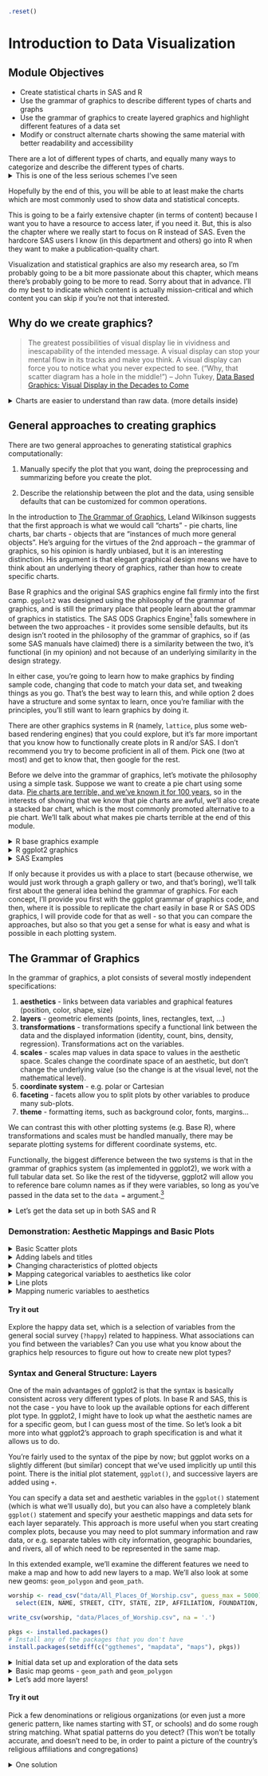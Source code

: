 ```r
.reset()
```
# Introduction to Data Visualization {#data-vis-intro}

## Module Objectives {-}

- Create statistical charts in SAS and R
- Use the grammar of graphics to describe different types of charts and graphs
- Use the grammar of graphics to create layered graphics and highlight different features of a data set
- Modify or construct alternate charts showing the same material with better readability and accessibility


There are a lot of different types of charts, and equally many ways  to categorize and describe the different types of charts. <details><summary>This is one of the less serious schemes I've seen</summary>
But, in my opinion, Randall missed the opportunity to put a pie chart as Neutral Evil. 

![](https://imgs.xkcd.com/comics/alignment_chart_alignment_chart.png)
</details>

Hopefully by the end of this, you will be able to at least make the charts which are most commonly used to show data and statistical concepts. 

This is going to be a fairly extensive chapter (in terms of content) because I want you to have a resource to access later, if you need it. But, this is also the chapter where we really start to focus on R instead of SAS. Even the hardcore SAS users I know (in this department and others) go into R when they want to make a publication-quality chart. 

Visualization and statistical graphics are also my research area, so I'm probably going to be a bit more passionate about this chapter, which means there's probably going to be more to read. Sorry about that in advance. I'll do my best to indicate which content is actually mission-critical and which content you can skip if you're not that interested.

## Why do we create graphics?

> The greatest possibilities of visual display lie in vividness and inescapability of the intended message. A visual display can stop your mental flow in its tracks and make you think. A visual display can force you to notice what you never expected to see. ("Why, that scatter diagram has a hole in the middle!") -- John Tukey, [Data Based Graphics: Visual Display in the Decades to Come](https://projecteuclid.org/euclid.ss/1177012101)

<details><summary>Charts are easier to understand than raw data. (more details inside) </summary>
When you think about it, data is a pretty artificial thing. We exist in a world of tangible objects, but data are an abstraction - even when the data record information about the tangible world, the measurements are a way of removing the physical and transforming the "real world" into a virtual thing. As an artificial entity, it can be hard to wrap our heads around what our data contain. The solution to this is to transform our data back into something that is "tangible" in some way -- if not physical and literally touch-able, at least something we can view and "wrap our heads around". 

Consider this thought experiment: You have a simple data set - 2 variables, 500 observations. You want to get a sense of how the variables relate to each other. You can do one of the following options:

1. Print out the data set
2. Create some summary statistics of each variable and perhaps the covariance between the two variables
3. Draw a scatter plot of the two variables

Which one would you rather use? Why?

Our brains are very good at processing large amounts of visual information quickly - it's important to be able to e.g. survey a field and pick out the tiger that might eat you. When we present information visually, in a format that can leverage our visual processing abilities, we offload some of the work of understanding the data to a chart that organizes it for us. You could argue that printing out the data is a visual presentation, but it requires that you read that data in as text, which we're not nearly as equipped to process quickly (and in parallel). 

In addition, I've found that it's a lot easier to talk to non-experts about complicated statistics using visualizations. Moving the discussion from abstract concepts to concrete shapes and lines keeps people who are potentially already math or stat phobic from completely panicking and tuning out.
</details>

## General approaches to creating graphics

There are two general approaches to generating statistical graphics computationally: 

1. Manually specify the plot that you want, doing the preprocessing and summarizing before you create the plot.

2. Describe the relationship between the plot and the data, using sensible defaults that can be customized for common operations.

In the introduction to [The Grammar of Graphics](https://www.springer.com/gp/book/9780387245447), Leland Wilkinson suggests that the first approach is what we would call "charts" - pie charts, line charts, bar charts - objects that are "instances of much more general objects". He's arguing for the virtues of the 2nd approach -- the grammar of graphics, so his opinion is hardly unbiased, but it is an interesting distinction. His argument is that elegant graphical design means we have to think about an underlying theory of graphics, rather than how to create specific charts.

Base R graphics and the original SAS graphics engine fall firmly into the first camp. `ggplot2` was designed using the philosophy of the grammar of graphics, and is still the primary place that people learn about the grammar of graphics in statistics. The SAS ODS Graphics Engine^[I'll fully admit my bias here - I think ODS graphics are better than the default SAS graphics, but I still prefer the syntax and logic behind ggplot2. But, if you prefer SAS Graphics, you do you. Better you than me, is all I'm saying.] falls somewhere in between the two approaches - it provides some sensible defaults, but its design isn't rooted in the philosophy of the grammar of graphics, so if (as some SAS manuals have claimed) there is a similarity between the two, it's functional (in my opinion) and not because of an underlying similarity in the design strategy.

::: note
In either case, you're going to learn how to make graphics by finding sample code, changing that code to match your data set, and tweaking things as you go. That's the best way to learn this, and while option 2 does have a structure and some syntax to learn, once you're familiar with the principles, you'll still want to learn graphics by doing it. 
:::

There are other graphics systems in R (namely, `lattice`, plus some web-based rendering engines) that you could explore, but it's far more important that you know how to functionally create plots in R and/or SAS. I don't recommend you try to become proficient in all of them. Pick one (two at most) and get to know that, then google for the rest.


Before we delve into the grammar of graphics, let's motivate the philosophy using a simple task. Suppose we want to create a pie chart using some data. [Pie charts are terrible, and we've known it for 100 years](http://www.jstor.org/stable/2276829), so in the interests of showing that we know that pie charts are awful, we'll also create a stacked bar chart, which is the most commonly promoted alternative to a pie chart. We'll talk about what makes pie charts terrible at the end of this module. 

<details><summary>R base graphics example</summary>
```r
# Setup the data
library(tidyverse)
poke <- read_csv("data/pokemon_ascii.csv", na = '.') %>%
  mutate(generation = factor(generation))
```

Let's start with what we want: for each generation, we want the total number of pokemon. 

To get a pie chart, we want that information mapped to a circle, with each generation represented by an angle whose size is proportional to the number of pokemon in that generation.

```r
# Create summary of pokemon by type
tmp <- poke %>%
  group_by(generation) %>%
  count() 

pie(tmp$n, labels = tmp$generation)

# with(., <base command>) let you use the pipe easily with a base R command
# that is otherwise not pipe friendly, e.g. 
# with(tmp, pie(n, labels = generation))
```

We could alternately make a bar chart and stack the bars on top of each other. This also shows proportion (section vs. total) but does so in a linear fashion.

```r
# Create summary of pokemon by type
tmp <- poke %>%
  group_by(generation) %>%
  count() 

# Matrix is necessary for a stacked bar chart
matrix(tmp$n, nrow = 8, ncol = 1, dimnames = list(tmp$generation)) %>%
barplot(beside = F, legend.text = T, main = "Generations of Pokemon")
```
</details>

<details><summary>R ggplot2 graphics</summary>
In ggplot2, we start by specifying which variables we want to be mapped to which features of the data. 

In a pie or stacked bar chart, we don't care about the x coordinate - the whole chart is centered at (0,0) or is contained in a single "stack". So it's easiest to specify our x variable as a constant, "". We care about the fill of the slices, though - we want each generation to have a different fill color, so we specify generation as our fill variable. 

Then, we want to summarize our data by the number of objects in each category - this is basically a stacked bar chart. Any variables specified in the plot statement are used to implicitly calculate the statistical summary we want -- that is, to count the rows (so if we had multiple x variables, the summary would be computed for both the x and fill variables). ggplot is smart enough to know that when we use `geom_bar`, we generally want the y variable to be the count, so we can get away with leaving that part out. We just have to specify that we want the bars to be stacked on top of one another (instead of next to each other, "dodge").

```r
ggplot(aes(x = "", fill = generation), data = poke) + 
  geom_bar(position = "stack") 
```

If we want a pie chart, we can get one very easily - we transform the coordinate plane from Cartesian coordinates to polar coordinates. We specify that we want angle to correspond to the "y" coordinate, and that we want to start at $\theta = 0$. 

```r
ggplot(aes(x = "", fill = generation), data = poke) + 
  geom_bar(position = "stack") + 
  coord_polar("y", start = 0)
```

Notice how the syntax and arguments to the functions didn't change much between the bar chart and the pie chart? That's because the `ggplot` package uses what's called the **grammar of graphics**, which is a way to describe plots based on the underlying mathematical relationships between data and plotted objects. In base R and SAS, different types of plots will have different syntax, arguments, etc., but in ggplot2, the arguments are consistently named, and for plots which require similar transformations and summary observations, it's very easy to switch between plot types by changing one word or adding one transformation.
</details>

<details><summary>SAS Examples</summary>
Original SAS graphics engine

Note: This code runs, but it causes every other sas chunk in this document to go haywire... so you'll have to copy the code and run it on your own to see what it looks like. 
```
libname classdat "/home/susan/Projects/Class/unl-stat850/2020-stat850/sas/";

/* This step creates a constant variable in the data frame, 
so that all generations can be stacked in one bar */
DATA poketmp;
SET classdat.poke;
i = 1;
RUN;

PROC GCHART data=poketmp;
pie generation / other = 0;
RUN;
QUIT; 
  
PROC GCHART data=poketmp;
VBAR i / SUBGROUP = generation;
RUN;
QUIT; 
/* Note that if you forget the quit statement using SASMarkdown, things dont work well */
```

ODS Graphics    
Note: This is a terrible example in SAS because there isn't an easy way to create a pie chart^[It's not often you'll find me approving of SAS graphics, but making it hard to make pie charts is definitely a point in SAS's favor]. We have to resort to using SAS Graph Template Language. 

```sashtml
libname classdat "/home/susan/Projects/Class/unl-stat850/2020-stat850/sas/";

DATA poketmp;
SET classdat.poke;
i = 1;
RUN;

/* Define a pie chart template */
PROC TEMPLATE;
DEFINE STATGRAPH WORK.simplepie;
  BEGINGRAPH;
    LAYOUT REGION;
      PIECHART category=generation;
    ENDLAYOUT;
  ENDGRAPH;
END;
RUN;

/* Make the pie chart */ 
PROC SGRENDER data=classdat.poke template=WORK.simplepie;
RUN;
QUIT; 

/* Use SGPLOT to make a stacked bar chart */
PROC SGPLOT data=poketmp;
VBAR i / GROUP = generation;
RUN;
QUIT; 
```
As in base R, the syntax between the two types of charts is different, even though the underlying operations required to make the plots are very similar.  This is one example of why I don't agree with the assertion that ODS graphics is like ggplot2 syntax - the functionality may be similar, but the structure is not. 
</details>

If only because it provides us with a place to start (because otherwise, we would just work through a graph gallery or two, and that's boring), we'll talk first about the general idea behind the grammar of graphics. For each concept, I'll provide you first with the ggplot grammar of graphics code, and then, where it is possible to replicate the chart easily in base R or SAS ODS graphics, I will provide code for that as well - so that you can compare the approaches, but also so that you get a sense for what is easy and what is possible in each plotting system. 


## The Grammar of Graphics

<!-- A basic sentence has a subject and a predicate (usually, this contains a verb), but of course, there are infinintely many ways to combine and expand on a single sentence. The structure of the sentence describes how the subject relates to the predicate, with clauses and so on that modify the original meaning.  -->

<!-- The grammar of graphics is designed as an object-oriented graphics system. That is, the idea is that there are certain objects that communicate with each other. Each object does a few things well, and the intelligence is in the system, not in the objects themselves. This design principle means that objects can be repurposed for many things (because each object is relatively simple and modular).  -->

In the grammar of graphics, a plot consists of several mostly independent specifications:

1. **aesthetics** - links between data variables and graphical features (position, color, shape, size)
2. **layers** - geometric elements (points, lines, rectangles, text, ...) 
3. **transformations** - transformations specify a functional link between the data and the displayed information (identity, count, bins, density, regression). Transformations act on the variables. 
4. **scales** - scales map values in data space to values in the aesthetic space. Scales change the coordinate space of an aesthetic, but don't change the underlying value (so the change is at the visual level, not the mathematical level). 
5. **coordinate system** - e.g. polar or Cartesian
6. **faceting** - facets allow you to split plots by other variables to produce many sub-plots.
7. **theme** - formatting items, such as background color, fonts, margins...

We can contrast this with other plotting systems (e.g. Base R), where transformations and scales must be handled manually, there may be separate plotting systems for different coordinate systems, etc. 

Functionally, the biggest difference between the two systems is that in the grammar of graphics system (as implemented in ggplot2), we work with a full tabular data set. So like the rest of the tidyverse, ggplot2 will allow you to reference bare column names as if they were variables, so long as you've passed in the data set to the `data =` argument.^[This can sometimes be a pain, though, depending on the set up, because you may end up with labels that are repeated many, many times. As with any system, you just have to make sure you're formatting your data consistent with the underlying philosophy.] 

<details><summary>Let's get the data set up in both SAS and R</summary>
```r
if (!"classdata" %in% installed.packages()) devtools::install_github("heike/classdata") 
# A package of data sets which are useful for class demonstrations
library(classdata)
data(happy) # you'll use this for try it out sections
data(fbi)

library(tidyverse)

fbiwide <- fbi %>%
  select(-Violent.crime) %>%
  pivot_wider(names_from = Type, values_from = Count) %>%
  # Rename variables
  rename(Murder = Murder.and.nonnegligent.Manslaughter, 
         Assault = Aggravated.assault, 
         Larceny = Larceny.theft, 
         Auto.theft = Motor.vehicle.theft) %>%
  mutate(Rape = as.numeric(Rape))

# Write a csv out to a file to read into sas
if(!file.exists("data/happy.csv")) write_csv(happy, "data/happy.csv", na = ".")
if(!file.exists("data/fbi.csv")) write_csv(fbi, "data/fbi.csv", na = ".")
if(!file.exists("data/fbiwide.csv")) write_csv(fbiwide, "data/fbiwide.csv", na = ".")
```

```sas
libname classdat "/home/susan/Projects/Class/unl-stat850/2020-stat850/sas/";

PROC IMPORT datafile = "data/happy.csv" out=classdat.happy
    DBMS = CSV 
    REPLACE; 
    GETNAMES = YES;
    GUESSINGROWS = 5000;
RUN;

PROC IMPORT datafile = "data/fbi.csv" out=classdat.fbi
    DBMS = CSV 
    REPLACE; 
    GETNAMES = YES;
    GUESSINGROWS = 5000;
RUN;

PROC IMPORT datafile = "data/fbiwide.csv" out=classdat.fbiwide
    DBMS = CSV 
    REPLACE; 
    GETNAMES = YES;
    GUESSINGROWS = 2000;
RUN;
```
</details>


### Demonstration: Aesthetic Mappings and Basic Plots

<details><summary>Basic Scatter plots</summary>
A basic scatter plot is a combination of an aesthetic mapping for x and y (position), combined with the specification that the geometric object to be displayed is a point. Without any of the components (x, y, geom_point) you don't have a scatter plot. 
```r
ggplot(fbiwide, aes(x = Burglary, y = Murder)) + geom_point()
```

<details><summary>Base R</summary>
```r
plot(x = Burglary, y = Murder, data = fbiwide) # this doesn't work

plot(x = fbiwide$Burglary, y = fbiwide$Murder) # you can use numeric vector arguments


# another option is to use formula notation, that is, y ~ x. 
# If you use formula notation, you can pass in a data frame using the 
# data argument and R will interpret things correctly
plot(Murder ~ Assault, data = fbiwide) 
```
</details>

<details><summary>SAS ODS Graphics</summary>
The workhorse of the ODS graphics engine is SGPLOT. 
```sashtml
libname classdat "/home/susan/Projects/Class/unl-stat850/2020-stat850/sas/";

PROC SGPLOT data=classdat.fbiwide;
SCATTER x = Burglary y = Murder;
RUN;
QUIT; 
```
</details>
</details>
<details><summary>Adding labels and titles</summary>
We can add a title to the plot
```r
ggplot(fbiwide, aes(x = Murder, y = Assault)) + geom_point() + 
  ggtitle("Murders and Assaults")
```
You can also add labels using `xlab()` and `ylab()`. We'll talk more about how to make fine-grained modifications of axis scales later, but the shorthand commands for changing the title and labels are convenient.

<details><summary>Base R</summary>
```r
plot(Murder ~ Assault, data = fbiwide) 
title("Murders and Assaults")
```
</details>
<details><summary>SAS ODS Graphics</summary>
```sashtml
libname classdat "/home/susan/Projects/Class/unl-stat850/2020-stat850/sas/";

PROC SGPLOT data=classdat.fbiwide;
TITLE "Murders and Assaults";
SCATTER x = Assault y = Murder;
RUN;
QUIT; 
```
</details>
</details>

<details><summary>Changing characteristics of plotted objects</summary>
We can also modify the appearance of the plotted objects
```r
ggplot(fbiwide, aes(x = Population, y = Assault)) +
  geom_point(color = "blue", alpha = .5)
```
Alpha blending, or transparency, allows us to see the structure in over-plotted (crowded) charts. Here, I've specified that the points should have 50% opacity.

Another point to note: inside the `aes()` function, variables are mapped to geometric object characteristics, but outside, those same parameters can be mapped to **constant values**. If something is inside aes(), it should be a variable. 

<details><summary>Base R</summary>
Base R doesn't support alpha blending by default, so we have to load the `scales` package in order to get that functionality.
```r
library(scales)
# Using constant alpha:
plot(Assault ~ Population, 
     col = alpha("blue", .5),
     pch = 16,
     data = fbiwide) 
```
</details>
<details><summary>SAS ODS Graphics</summary>
```sashtml
libname classdat "/home/susan/Projects/Class/unl-stat850/2020-stat850/sas/";

PROC SGPLOT data=classdat.fbiwide;
SCATTER x = Population y = Assault /
  markerattrs=(size=8pt symbol=circlefilled color="blue") 
  transparency=0.5;
RUN;
QUIT; 
```
</details>
</details>

<details><summary>Mapping categorical variables to aesthetics like color</summary>
If we want to get fancy, we can map other **variables** to aesthetics like color, size, etc. We could explore the relationship between Population and Assault, but we'd expect that over time, observations from each state would be closely related. We could explore that by coloring each point by state (note, this doesn't allow us to really see which states belong to which points so much as it visually associates connected points.)

```r
ggplot(fbiwide, aes(x = Population, y = Assault, color = Abb)) + geom_point()
```

<details><summary>Base R variable mapping</summary>
In base R, you can also create scatter plots that have different plot aesthetics, but we have to get a bit more hands-on than we did with ggplot2.
```r
# This doesn't work because the values in Abb aren't actually colors
# and plot() doesn't handle the mapping between color and abbreviation for us
plot(Assault ~ Population, col = Abb, data = fbiwide) 
```

We have to specify the values of color manually for each point that we want to plot - essentially, where ggplot2 handled the scale for us, now we have to manually specify it ourselves. We could specify a legend, but in this particular case it's unlikely to be that useful to us because the colors aren't allowing us to identify the lines, they're just differentiating the lines from other lines.

```r
# We need a vector of colors equal to the number of abbreviations we have
state_colors <- rainbow(length(unique(fbiwide$Abb)))

# then we have to figure out which color goes with which abbreviation
fbiwide$Abb_factor <- factor(fbiwide$Abb)
fbiwide$state_color <- state_colors[fbiwide$Abb_factor]

plot(Assault ~ Population, col = state_color, data = fbiwide)
```
You can use `?points` to get information on all of the graphical parameters for points.
</details>
<details><summary>SAS ODS Graphics variable mapping</summary>
```sashtml
libname classdat "/home/susan/Projects/Class/unl-stat850/2020-stat850/sas/";

PROC SGPLOT data=classdat.fbiwide;
SCATTER x = Population y = Assault /
  markerattrs=(size=8pt symbol=circlefilled) 
  group = Abb; /* maps to point color by default */
RUN;
QUIT; 
  
PROC SGPLOT data=classdat.fbiwide NOAUTOLEGEND; /* dont generate a legend */
SCATTER x = Population y = Assault /
  markercharattrs=(size=8) 
  markerchar = Abb /* specify marker character variable */
    group = Abb
  ; 
RUN;
QUIT; 
```
</details>
</details>

<details><summary>Line plots</summary>
A better way to graphically examine this hypothesis (the patterns in the data are clusters of each state's points) might be to change the geometric object - we could use lines instead of points to show this data. In that case, we'd want to show separate lines (groups) for each state.

```r
ggplot(fbiwide, aes(x = Population, y = Assault, group = Abb)) + geom_line()
```

Or, we could be lazy and leave color specified; which will have the same effect. Color and most other aesthetics implicitly group the data.

```r
ggplot(fbiwide, aes(x = Population, y = Assault, color = Abb)) + geom_line()
```

One of the best parts of ggplot is that you can get away with only changing one or two things and end up with a totally different plot. 


<details><summary>Base R line plots</summary>

If we want to make a line plot, we can do it one of two ways: we can use a for loop to plot each state's line separately, subsetting the data each time, or, we can transform the data to wide format and plot that using the `matplot` function

```r
# For loop method
plot(Assault ~ Population, pch = NA, data = fbiwide) # generate a blank plot
for (i in unique(fbiwide$Abb)) {
  subdata <- filter(fbiwide, Abb == i)
  lines(Assault ~ Population, data = subdata) # add the line to the plot
}
```

```r
# ggplot2 code
# ggplot(fbiwide, aes(x = Population, y = Assault, group = Abb)) + geom_line()

# matplot method
subdata <- fbiwide %>% 
  select(Assault, Population, Year, Abb) # get cols we need

# Matrix of x values - Population
popdat <- pivot_wider(subdata, id_cols = Year, names_from = Abb, values_from = Population) %>%
  arrange(Year) %>%
  select(-Year)
# Matrix of y values - Assaults
assaultdat <- pivot_wider(subdata, id_cols = Year, names_from = Abb, values_from = Assault) %>%
  arrange(Year) %>%
  select(-Year)

matplot(popdat, assaultdat, type = "l") 
# by default, matplot uses 5 different colors and linetypes
# so that you can differentiate the lines in different columns
```

If we want to add color in and have it mean something specific, it's relatively straightforward because we already defined a new column in fbiwide that has state colors.

```r
plot(Assault ~ Population, pch = NA, data = fbiwide) # generate a blank plot
for (i in unique(fbiwide$Abb)) {
  subdata <- filter(fbiwide, Abb == i)
  lines(Assault ~ Population, col = state_color, data = subdata) # add the line to the plot
}
```
</details>
<details><summary>SAS ODS line plots</summary>
```sashtml

libname classdat "/home/susan/Projects/Class/unl-stat850/2020-stat850/sas/";
PROC SGPLOT data=classdat.fbiwide NOAUTOLEGEND;
SERIES x = Population y = Assault /
  lineattrs=(pattern=solid)
  group = Abb; /* maps to color by default */
RUN;
QUIT; 

```
[SAS Line attributes and patterns options](https://documentation.sas.com/?docsetId=grstatproc&docsetTarget=p0er4dg9tojp05n1sf7maeqdz1d8.htm&docsetVersion=9.4&locale=en)
</details>
</details>

<details><summary>Mapping numeric variables to aesthetics</summary>
So we can color our points (or lines) by a categorical variable, but that's not all! We can also map numeric variables to aesthetics!

There are perhaps too many data points in the FBI data to effectively show size variation, so let's temporarily switch to pokemon and examine the relationship between attack and special attack points. Let's also map alpha to weight, so that lighter points correspond to lighter pokemon.

```r
poke %>% 
  ggplot(aes(x = attack, y = sp_attack, alpha = weight_kg)) + 
  geom_point()
```

<details><summary>See more numeric scales</summary>
We could get fancier still and map the Pokemon's height to size. 

```r
poke %>% 
  ggplot(aes(x = attack, y = sp_attack, size = height_m, alpha = weight_kg)) + 
  geom_point()
```
Note that ggplot2 will create separate legends for size and height by default. If we map size and alpha to the same variable, however, it will automatically combine the legends. 

```r
poke %>% 
  ggplot(aes(x = attack, y = sp_attack, size = weight_kg, alpha = weight_kg)) + 
  geom_point()
```
</details>

<details><summary>Base R legends, numeric variables, and aesthetics</summary>
If we use `?points` and find out that the size parameter is `cex` in base R, we might think something like this would work:
```r
plot(sp_attack ~ attack, cex = weight_kg, data = poke) 
# cex controls the point size argument
# note the lack of a legend
# Also, we have points that are *way* too big.
```

But, remember, in base graphics, we have to do the transformations ourselves. After some tinkering, I came up with this.
```r
plot(sp_attack ~ attack, cex = 0.5 + weight_kg/1000*3, data = poke) 
# we have to do the scale transformation ourselves
# but there's no legend...
```

We also have to make the legend ourselves. Sigh.

```r
plot(sp_attack ~ attack, cex = 0.5 + weight_kg/1000*3, data = poke) 
legend("topleft", 
       legend = c(250, 500, 750, 1000), # labels
       pch = 1, # must specify point shape (pch = point character)
       pt.cex = 0.5 + c(250, 500, 750, 1000)/1000 * 3) # must specify cex value 
                                                       # for points specifically
```


If we want to map a value to alpha, we have to make our own scale again... but it may be easier to just make a transformation function that we can pass stuff into. That way we can create the legend and the data transformation using the same function (and if we want to change the transformation, it will be much easier to do so if we only have to change things in one place). 
```r
library(scales)

# Define the transformation
wt_trans_alpha <- function(x) {
  # rescale function is from the scales package
  trans_x <- rescale(
    x = x, 
    to = c(.2, 1), # don't go to 0 because then we can't see the points
    from = range(poke$weight_kg, na.rm = T) # input domain
  ) 
  
  # alpha values have to be between 0 and 1, so we need to make sure to 
  # truncate the scale
  trans_x %>%
    pmin(., 1) %>% # don't go any higher than 1
    pmax(., 0)     # don't go any lower than 0
}
  
range(poke$weight_kg, na.rm = T) # get the range

# Make the legend variables
leg_label <- seq(0, 1000, length.out = 5) # cut weight range into 5 
leg_value <- alpha("black", alpha = wt_trans_alpha(leg_label))

select(poke, attack, sp_attack, weight_kg) %>% 
  mutate(alpha = wt_trans_alpha(weight_kg),
         color = alpha("black", alpha = alpha)) %>%
  plot(sp_attack ~ attack, col = color, pch = 16, data = .)

legend("topleft", 
       title = "Weight (kg)", 
       legend = leg_label, # labels
       pch = 16, # must specify point shape (pch = point character)
       col = leg_value) # must specify point color using alpha() function
```

If we want to do color and size simultaneously, we have to define another transformation, but we can re-use the same legend.

```r
wt_trans_size <- function(x) {
  trans_x <- rescale(
    x = x, 
    to = c(0.5, 3), 
    from = range(poke$weight_kg, na.rm = T) # input domain
  ) 
  
  # cex values have to be >0, so we need to make sure to truncate the scale
  trans_x %>%
    pmax(., 0)     # don't go any lower than 0
}
  
range(poke$weight_kg, na.rm = T) # get the range

# Make the legend variables
leg_label <- seq(0, 1000, length.out = 5) # cut weight range into 5 
leg_color <- alpha("black", alpha = wt_trans_alpha(leg_label))
leg_size <- wt_trans_size(leg_label)

select(poke, attack, sp_attack, weight_kg) %>% 
  mutate(alpha = wt_trans_alpha(weight_kg),
         color = alpha("black", alpha = alpha),
         size = wt_trans_size(weight_kg)) %>%
  plot(sp_attack ~ attack, col = color, cex = size, pch = 16, data = .)

legend("topleft", 
       title = "Weight (kg)", 
       legend = leg_label, # labels
       pch = 16, # must specify point shape (pch = point character)
       col = leg_color,
       pt.cex = leg_size)
```
</details>

<details><summary>SAS ODS graphics and numeric variable transformations</summary>
In order to change point size to show a different variable value, we have to use BUBBLE instead of SCATTER.

```sashtml

libname classdat "/home/susan/Projects/Class/unl-stat850/2020-stat850/sas/";
PROC SGPLOT data=classdat.poke;
BUBBLE x = attack y = sp_attack size = weight_kg /
  BRADIUSMAX=10 BRADIUSMIN =2
  transparency=0.5;
RUN;

QUIT; 
```

As best as I can tell, there's no similar plot option that would let us map a variable to transparency. There are attribute maps, but the options are discrete (which weight is not) or range (which would let us define ranges to map to a single value), and they don't appear to support transparency. In theory, I think we could go to SAS Template graph language, but ... ugh. To be honest, at this point, I'd move the data into R and graph things there.
</details>
</details>

#### Try it out {.tryitout}

Explore the happy data set, which is a selection of variables from the general social survey (`?happy`) related to happiness. What associations can you find between the variables? Can you use what you know about the graphics help resources to figure out how to create new plot types?

### Syntax and General Structure: Layers

One of the main advantages of ggplot2 is that the syntax is basically consistent across very different types of plots. In base R and SAS, this is not the case - you have to look up the available options for each different plot type. In ggplot2, I might have to look up what the aesthetic names are for a specific geom, but I can guess most of the time. So let's look a bit more into what ggplot2's approach to graph specification is and what it allows us to do.

You're fairly used to the syntax of the pipe by now; but ggplot works on a slightly different (but similar) concept that we've used implicitly up until this point. There is the initial plot statement, `ggplot()`, and successive layers are added using `+`. 

You can specify a data set and aesthetic variables in the `ggplot()` statement (which is what we'll usually do), but you can also have a completely blank `ggplot()` statement and specify your aesthetic mappings and data sets for each layer separately. This approach is more useful when you start creating complex plots, because you may need to plot summary information and raw data, or e.g. separate tables with city information, geographic boundaries, and rivers, all of which need to be represented in the same map.

In this extended example, we'll examine the different features we need to make a map and how to add new layers to a map. We'll also look at some new geoms: `geom_polygon` and `geom_path`.

```r
worship <- read_csv("data/All_Places_Of_Worship.csv", guess_max = 5000) %>%
  select(EIN, NAME, STREET, CITY, STATE, ZIP, AFFILIATION, FOUNDATION, long = X, lat = Y)

write_csv(worship, "data/Places_of_Worship.csv", na = '.')
```
```r
pkgs <- installed.packages()
# Install any of the packages that you don't have
install.packages(setdiff(c("ggthemes", "mapdata", "maps"), pkgs))
```
<details><summary>Initial data set up and exploration of the data sets</summary>
```r
library(ggplot2)
library(maps)
library(mapdata)
library(ggthemes) # theme_map

# Create a data frame of the outline of the US
us_map <- map_data("usa")
states <- map_data("state")

# Read in some data about places of worship in the US (compiled from IRS filings)
worship <- read_csv("data/Places_of_Worship.csv", guess_max = 5000)
```

Let's look at the map data first:
```r
head(us_map)
```
It looks like we have longitude and latitude, group, and point order. What does group mean? 
```r
select(us_map, group, region) %>% unique()
```
The regions are all islands, and group is a number that corresponds to each region. This is important because if we plot polygons, we have to worry about what to do when we jump from one "island" to another (sometimes, regions might be contiguous areas, such as states or zip codes). As long as we pass in a group argument (so `group = group`) we should avoid most of the complications of plotting spatial data. 

The state data is similarly structured:
```r
head(states)
```

Now, let's look at our worship place data. The full data set was more extensive (and much larger), so I've reduced the number of columns so that I'm able to put it on GitHub. 
```r
head(worship)
```

We have tax numbers, entity names, mailing address, affiliation, foundation, and latitude/longitude. [A codebook for the affiliation and foundation information is available from the IRS](https://www.irs.gov/pub/irs-soi/eo_info.pdf). 

While I'm tempted to play around with the names of the organizations a bit (for instance, how many different "First XXX Church" exist in the country?) it's probably for the best that we keep moving.
</details>

<details><summary>Basic map geoms - `geom_path` and `geom_polygon`</summary>
Let's try plotting this out. Maybe we can start with just plotting the outline using `geom_line`?
```r
ggplot() + 
  geom_line(aes(x = long, y = lat, group = group), data = us_map)
```

A line geom is plotted sequentially with respect to the magnitude of x. That doesn't really work for us - we want x and y to be plotted in order of the observations. To do that, we need `geom_path`. 
```r
ggplot() + 
  geom_path(aes(x = long, y = lat, group = group), data = us_map)
```
Not too bad. What if we want to fill in the country, so that it looks different from the background? To do that, we'll need `geom_polygon`

```r
ggplot() + geom_polygon(aes(x = long, y = lat, group = group), data = us_map)

# Let's make the fill white.
ggplot() + geom_polygon(aes(x = long, y = lat, group = group), data = us_map,
                        fill = "white", color = "black")

# What happens if we get rid of group?
ggplot() + geom_polygon(aes(x = long, y = lat), data = us_map,
                        fill = "white", color = "black")
```

Generally, your base map layer will be plotted with `geom_polygon`, and you will use `geom_path` and `geom_polygon` to plot additional layers on top of the base map. 
</details>

<details><summary>Let's add more layers!</summary>
Let's plot points for the location of every place of worship (according to the IRS) in the US. First, we can plot the points by themselves:

```r
ggplot() + geom_point(aes(x = long, y = lat), data = worship)
```

Wow. One problem we're going to have is Alaska -- it isn't on our base map of the contiguous states. Let's go ahead and remove those points for now - we could make the map more complicated, but it won't add much to the overall value of the example. 

```r
worship_full <- worship
worship <- filter(worship, STATE != "AK")

ggplot() + geom_point(aes(x = long, y = lat), data = worship, size = .1, alpha = .1)
```

At this point it's worth remembering the [population density issue](https://xkcd.com/1138/). With that said, we have quite a lot of churches here, and while some of the darker areas are dense populations, not all of the church clusters are in areas I'd call "dense". 

Suppose we want to add our church data to our national map. We can plot our US map first, then add the points on top of it. 
```r
ggplot()  + 
  geom_polygon(aes(x = long, y = lat, group = group), data = us_map,
               fill = "white", color = "grey") + 
  geom_point(aes(x = long, y = lat), data = worship, size = .1, alpha = .1)
```
The order of the geom statements determines the plotting order. 

It might help to add some state information in too. We could plot states on top of the full US map, but (hopefully) the states tile the national map, so it's better just to plot the states. 

```r
ggplot()  + 
  geom_polygon(aes(x = long, y = lat, group = group), data = states,
               fill = "white", color = "grey") + 
  geom_point(aes(x = long, y = lat), data = worship, size = .1, alpha = .1)
```

It might be helpful to figure out where there are major cities - some of them are obvious, but I suspect there are certain areas where there are more churches per capita^[I've driven through enough small towns in the South, and I have relatives in NW Iowa. There are a LOT of churches in those places].

The `us.cities` database has all US cities over 40k people, plus state capitals of any size. Let's add major US cities as open circles (so that we don't obscure the church data too much). 

```r
large_cities <- us.cities %>%
  filter(country.etc != "AK") %>%
  filter(country.etc != "HI") %>%
  filter(pop > 100000 | capital == 2) %>%
  mutate(type = ifelse(capital == 2, "State Capital", "City"))


layer_map <- ggplot()  + 
  geom_polygon(aes(x = long, y = lat, group = group), data = states,
               fill = "white", color = "grey") + 
  geom_point(aes(x = long, y = lat), data = worship, size = .1, alpha = .1) + 
  geom_point(aes(x = long, y = lat, color = type, size = pop), data = large_cities,
             shape = 1) + 
  # put legend below the map
  theme(legend.position = "bottom")
layer_map
```

Just to examine the South in a little more depth, because there's an extremely dark area northeast of Atlanta, GA and southwest of Charlotte, NC that doesn't correspond to any major cities.
```r
layer_map + 
  # coord_fixed maintains the proper aspect ratio
  coord_fixed(xlim = c(-86.5, -78.5), ylim = c(31, 36))
```
It looks like most of the dark area I noticed corresponds to sprawling Atlanta suburbs, which may not be big enough individually to meet our criteria of 100k people or more. There are also several smaller clusters of churches along what I suspect is the interstate between Atlanta and Charlotte, corresponding to the Greenville-Spartanburg metro (the metro is over 100k people, but individual cities don't meet the threshold). 

We could add a layer corresponding to the interstates to provide more geographic context, but I think the point here is pretty clear - you can do some very cool things with maps. 

</details>

#### Try it out {- .tryitout}

Pick a few denominations or religious organizations (or even just a more generic pattern, like names starting with ST, or schools) and do some rough string matching. What spatial patterns do you detect? (This won't be totally accurate, and doesn't need to be, in order to paint a picture of the country's religious affiliations and congregations)

<details><summary>One solution</summary>
First, let's do a bit of string processing.
```r
common_words <- worship %>% 
  pull(NAME) %>%
  str_split("[- &/%]", simplify = T) %>% 
  as.character() %>%
  table() %>%
  sort(decreasing = TRUE)
common_words[1:40]
```
Let's work with the following denominations: BAPTIST, LUTHERAN, METHODIST, PRESBYTERIAN, EPISCOPAL - I've left out CHRISTIAN, ASSEMBLY (because it could be ASSEMBLY OF GOD or a more generic term for a congregation), and TEMPLE because it could refer to any number of religions - Jewish, Hindu, etc. This will give us a very rough categorization (e.g. there are Methodist Episcopal churches which will be counted as one and not the other, and UMC is a common abbreviation for United Methodist Church but won't be counted as one this way). 

```r
worship <- worship %>%
  mutate(type = str_extract(NAME, "(BAPTIST|LUTHERAN|METHODIST|PRESBYTERIAN|EPISCOPAL)"))

denom_churches = worship %>% 
  filter(!is.na(type))

ggplot()  + 
  geom_polygon(aes(x = long, y = lat, group = group), data = states,
               fill = "white", color = "grey") + 
  geom_point(aes(x = long, y = lat, color = type), 
             data = denom_churches, size = .1, alpha = .1) + 
  # We want to see the legend, so we have to tell ggplot to override the aesthetics
  guides(color = guide_legend(override.aes = list(size = 2, alpha = 1))) + 
  theme(legend.position = "bottom") + 
  theme_map()
```

We could also look for other keywords: 
```r
bahai <- worship %>% filter(str_detect(NAME, "BAHAI"))

ggplot()  + 
  geom_polygon(aes(x = long, y = lat, group = group), data = states,
               fill = "white", color = "grey") + 
  geom_point(aes(x = long, y = lat), 
             data = bahai, alpha = .1) + 
  theme_map() + 
  ggtitle("Baha'i Organizations")
```

```r
zen <- worship %>% filter(str_detect(NAME, "ZEN"))

ggplot()  + 
  geom_polygon(aes(x = long, y = lat, group = group), data = states,
               fill = "white", color = "grey") + 
  geom_point(aes(x = long, y = lat), 
             data = zen, alpha = .1) + 
  theme_map() + 
  ggtitle("Zen Organizations")
```


```r
friends <- worship %>% filter(str_detect(NAME, "(MEETING OF FRIENDS)|(FRIENDS MEETING)"))

ggplot()  + 
  geom_polygon(aes(x = long, y = lat, group = group), data = states,
               fill = "white", color = "grey") + 
  geom_point(aes(x = long, y = lat), 
             data = friends, alpha = .1) + 
  theme_map() + 
  ggtitle("Quaker Religious Organizations")
```

```r
umc <- worship %>% filter(str_detect(NAME, "( UMC )|(UNITED METHODIST)|(WESLEY FOUNDATION)"))

ggplot()  + 
  geom_polygon(aes(x = long, y = lat, group = group), data = states,
               fill = "white", color = "grey") + 
  geom_point(aes(x = long, y = lat), 
             data = umc, alpha = .1) + 
  theme_map() + 
  ggtitle("United Methodist Organizations")
```

<details>


```r
# Clean up a bit
objs <- ls()
rm_objs <- setdiff(objs, c("fbi", "fbiwide", "happy", "poke", "worship_full"))
rm(list = rm_objs)
rm(list = c("objs", "rm_objs"))
```



#### Try it out -- Middle Earth edition {- .tryitout}
<details><summary>Dedicated fans have re-created middle earth in digital format using ArcGIS files. These map file formats, called shape files, can be read into R and plotted. </summary>

You may need to install a few spatial packages first ([Mac and Windows](http://www.nickeubank.com/wp-content/uploads/2015/10/RGIS1_SpatialDataTypes_part0_setup.html), [Linux](https://philmikejones.me/tutorials/2014-07-14-installing-rgdal-in-r-on-linux/)

The `sf` package in R contains a special geom, `geom_sf`, which will plot map objects with an appropriate geom, whether they are points, lines, or polygons. In complicated maps with many layers, this is a really awesome feature. 

I've provided some code to get you started, but there are many other shapefiles in the dataset. Pick some layers which you think are interesting, and plot them with appropriate geoms to make a map of Middle Earth. 

Unfortunately, in this map there is not an underlying polygon (the coastline is a series of shorter segments). To resolve this, I have provided a theme statement that will have a white background, so that you can add useful layers without the grey grid background. 
```r
library(ggplot2)
library(ggthemes)
library(tidyverse)
library(sf)

if (!file.exists("data/MiddleEarthMap.zip")) {
  download.file("https://github.com/jvangeld/ME-GIS/archive/master.zip", "data/MiddleEarthMap.zip", mode = "wb")
}
if (!dir.exists("data/ME-GIS-master/")) {
  unzip("data/MiddleEarthMap.zip", exdir = "data/")
}

coastline <- read_sf("data/ME-GIS-master/Coastline2.shp")
cities <- read_sf("data/ME-GIS-master/Cities.shp")
forests <- read_sf("data/ME-GIS-master/Forests.shp")
lakes <- read_sf("data/ME-GIS-master/Lakes.shp")
rivers <- read_sf("data/ME-GIS-master/Rivers.shp")
roads <- read_sf("data/ME-GIS-master/Roads.shp")

ggplot() + 
  geom_sf(data = coastline) + 
  geom_sf(data = forests, color = NA, fill = "darkgreen", alpha = .2) + 
  geom_sf(data = rivers, color = "blue", alpha = .1) + 
  geom_sf(data = lakes, fill = "blue", color = NA, alpha = .2) + 
  theme_map()
```
</details>

```r
.reset()
```

```r
```

### Statistics and Different Types of Plots

At this point, we've primarily looked at charts which have two continuous variables - scatter plots, and line plots. There are a number of situations where these types of charts are inadequate. For one thing, we might want to only look at the distribution of a single variable. Or, we might want to look at how a continuous response variable changes when the level of a categorical variable changes. In this section, we'll hit the most common types of plots, but there are almost infinite variations. Sites like [the Data Viz Catalogue](https://datavizcatalogue.com/search.html) can be useful if you're trying to accomplish a specific task and want to know what type of plot to use. 

In all of the plots which we discuss in this section, there is an implicit statistical function applied to the data before plotting. So while you may specify e.g. `x = var1`,  what is plotted is `f(var1)`, where `f()` might be the mean/median/quartiles, a binned count, or a computed kernel density. 

In ggplot2, you can formally specify a statistic by using `stat_xxx` functions, but many geoms implicitly call these same functions. 

#### Box Plots {-}
<details><summary>A box plot can show some summary information about the distribution of a single continuous variable, and usually is used to show differences in the level of a response variable at different levels of a categorical variable. </summary>

Let's look at the relative frequency of different types of crimes, putting all states on an equal scale of 100k residents so that the numbers are comparable and also meaningful. 

```r
fbi %>%
  filter(Year == max(Year)) %>%
  mutate(per_100k = Count/Population*100000) %>%
  # make nicer names
  mutate(crime = str_replace_all(Type, c("Murder.*" = "Murder", 
                                         ".*[Rr]ape" = "Rape", 
                                         ".*vehicle.theft" = "Vehicle Theft",
                                         "Larceny.theft" = "Theft",
                                         ".*assault" = "Assault"))) %>%
  ggplot(aes(x = crime, y = per_100k)) + 
  geom_boxplot() + 
  ggtitle(paste("Crimes per 100k people,", max(fbi$Year)))
```

We might want to sort crimes by incidence level, because it makes the plot prettier and also gives us an ordered list of crimes in descending frequency.

```r
tmp <- fbi %>%
  filter(Year == max(Year)) %>%
  mutate(per_100k = Count/Population*100000) %>%
  # make nicer names
  mutate(crime = str_replace_all(as.character(Type), 
                                 c("Murder.*" = "Murder", 
                                   ".*[Rr]ape" = "Rape", 
                                   ".*vehicle.theft" = "GTA",
                                   "Larceny.theft" = "Theft",
                                   ".*assault" = "Assault")))
tmpsum <- tmp %>%
  group_by(crime) %>%
  summarize(ref = mean(per_100k, na.rm = T)) %>%
  ungroup() %>%
  arrange(desc(ref))

tmp <- tmp %>%
  mutate(crime = factor(crime, levels = tmpsum$crime))

tmp %>%
  ggplot(aes(x = crime, y = per_100k, color = Violent.crime)) + 
  geom_boxplot() + 
  ggtitle(paste("Crimes per 100k people,", max(fbi$Year)))
```

<details><summary>Box plots implicitly call `stat_fivenumber()`, which computes the five-number summary used to construct the box plot lines and box.</summary> 
You could, in theory, create a box plot by calling something like this (I stopped at the boxes, but you get the idea)
```r
has_groups <- ggplot2:::has_groups
tibble(x = rep(1:2, each = 50),
       y = rnorm(100)) %>%
ggplot(aes(x = x, y = y, group = x)) +
  # the box - actually make 2 half-boxes
  geom_rect(aes(xmin = x - after_stat(width)/2, xmax = x + after_stat(width)/2, 
                ymin = after_stat(lower), ymax = after_stat(middle)), 
            stat = 'fivenumber',
            fill = "white", color = "black") + 
  geom_rect(aes(xmin = x - after_stat(width)/2, xmax = x + after_stat(width)/2, 
                ymin = after_stat(middle), ymax = after_stat(upper)), 
            stat = 'fivenumber',
            fill = "white", color = "black")
  

```
</details>

<details><summary>Box plots in base R</summary>
```r
boxplot(per_100k~crime, data = tmp)
```
</details>
<details><summary>Box plots in SAS</summary>
```sashtml
libname classdat "/home/susan/Projects/Class/unl-stat850/2020-stat850/sas/";

DATA WORK.fbitmp;
SET classdat.fbi;
per_100k = Count/Population*100000;
RUN;

PROC SGPLOT data=fbitmp;
hbox per_100k / group = Type;
RUN;
QUIT; 
```
</details>

There are other variants of box plots (and similar concepts). Here is a violin plot, which attempts to show some more information about the distribution of the continuous variable (instead of hiding it all in the summary statistics). 

```r
tmp %>%
  ggplot(aes(x = crime, y = per_100k, color = Violent.crime)) + 
  geom_violin(scale = "width", # This ensures all plots have the same max width
                               # Otherwise, theft is too skinny to really see
              draw_quantiles = c(.25, .5, .75)) + 
  ggtitle(paste("Crimes per 100k people,", max(fbi$Year)))
```

</details>

#### Histograms and Density Plots {-}
<details><summary>
Box plots aren't the only way to show distributions, though. If we want to, we can show distributions using histograms or density plots. A **histogram** is created by binning the variable, then counting the number of observations that fall within each specified range.</summary>
Usually, these ranges have constant width (but not always). 
```r
poke %>%
  ggplot(aes(x = hp)) + 
  geom_histogram(color = "black", fill = "grey")

poke %>%
  ggplot(aes(x = hp)) + 
  geom_histogram(color = "black", fill = "grey", binwidth = 20)
```

You should always look at  a histogram under multiple bin widths, because that parameter can change the visual appearance of the distribution quite a bit. 

<details><summary>In a histogram, the statistic that is computed is `stat_bin` - we break the x range up into intervals and then count how many points lie in each interval. </summary>

```r
tibble(x = rnorm(100)) %>%
  ggplot(aes(x = x)) + 
  stat_bin(geom = "bar") # this is equivalent to geom_histogram
```
</details>

In base R, you can get histograms with the `hist()` function. 

<details><summary>Histograms in SAS</summary>
```sashtml
libname classdat "/home/susan/Projects/Class/unl-stat850/2020-stat850/sas/";

DATA WORK.fbitmp;
SET classdat.fbi;
per_100k = Count/Population*100000;
RUN;

PROC SGPLOT data=fbitmp(WHERE=(Type = "Robbery"));
HISTOGRAM per_100k;
RUN;
QUIT; 
```
</details>
</details>

<details><summary>
A **kernel density** is an empirical method of estimating the probability density function of a variable. In a density plot, instead of count, the y axis is labeled "density" and the continuous curve will be scaled so that the distribution integrates to 1.</summary> Density plots can be quite useful for continuous variables, but are also dependent on parameter selection - instead of a bin width, you may need to adjust a kernel width (though there are algorithms that will select this by default, so usually you only have to tweak it a bit). 

```r

poke %>%
  ggplot(aes(x = hp)) + 
  geom_density(color = "black", fill = "grey")
```

If you try to create a density plot for a variable which has only a limited number of values, you'll often get an extremely spiky distribution. If your variable is e.g. measured in imprecise intervals, even though it's continuous, you can adjust the bandwidth, but you may be better off using a histogram and choosing your bin width to be a multiple of your measurement precision. A spiky density curve can alert you to other problems in your data - for instance, the presence of a large number of 0s might tell you a mixture distribution would be a more appropriate distribution when you're modeling the data. 

```r
poke %>%
  ggplot(aes(x = catch_rate)) + 
  geom_density(color = "black", fill = "grey")
```

In base R, you can get a density plot of a single variable with `plot(density(...))`. 

<details><summary>Density plots in SAS</summary>
```sashtml
libname classdat "/home/susan/Projects/Class/unl-stat850/2020-stat850/sas/";

DATA WORK.fbitmp;
SET classdat.fbi;
per_100k = Count/Population*100000;
RUN;

PROC SGPLOT data=fbitmp(WHERE=(Type = "Robbery"));
density per_100k / type = kernel;
RUN;
QUIT; 
```
</details>
</details>

 
::: tryitout
Read the help files for `stat_density` and `stat_histogram` and attempt to create your own histogram/density combination, before looking at the solution below
:::

<details><summary>If you're careful to specify your mappings properly, you can plot a density curve on top of a histogram.</summary>
Since both geoms compute statistics, you have to read the help files to see that they actually are computing multiple statistics.

`geom_histogram` lists computed variables count, density, ncount, and ndensity. It will be easiest just to use the computed variable density, which we access by putting `y = ..density..` in the aesthetic statement for the histogram geom. This moves the histogram to the same scale as the density - both will be scaled to integrate/sum to 1. 

```r
poke %>%
  ggplot(aes(x = catch_rate)) + 
  geom_histogram(aes(y = ..density..)) + 
  geom_density(color = "black", fill = "white", alpha = .25)
```

We could similarly tell the density function we want a plot on the count scale, but this is harder to read and compare. Personally, I prefer the first version. 
```r
poke %>%
  ggplot(aes(x = catch_rate)) + 
  geom_histogram() + 
  geom_density(aes(y = ..count..), color = "black", fill = "white", alpha = .25)
```

In SAS, this is actually easier than it is in ggplot2: As long as you put the histogram first in the SGPLOT statement, you'll get the right scale. 

```sashtml
libname classdat "/home/susan/Projects/Class/unl-stat850/2020-stat850/sas/";

DATA WORK.fbitmp;
SET classdat.fbi;
per_100k = Count/Population*100000;
RUN;

PROC SGPLOT data=fbitmp(WHERE=(Type = "Robbery"));
histogram per_100k;
density per_100k / type = kernel;
RUN;
QUIT; 
```
</details>

<details><summary>Higher Dimensional "histograms" and densities</summary>
You can use density plots and histograms in two dimensions to show the bivariate relationship between two variables, but at that point we have to represent the height of the density or number of points in the bin using another aesthetic (as x and y are taken by the two variables you're computing a density for). 

One common aesthetic choice is to map density (or counts) to the fill color, leaving you to imagine a "height" associated with the color.  
```r
poke %>%
  ggplot(aes(x = height_m, y = weight_kg)) + 
  geom_bin2d(aes(fill = ..count..), bins = 18, drop = F) + 
  scale_x_log10() + 
  scale_y_log10()

poke %>%
  ggplot(aes(x = height_m, y = weight_kg)) + 
  geom_hex(aes(fill = ..count..), drop = F) + 
  scale_x_log10() + 
  scale_y_log10()

poke %>%
  ggplot(aes(x = height_m, y = weight_kg)) + 
  geom_density2d_filled() + 
  scale_x_log10() + 
  scale_y_log10()
```

Alternately, it may be preferable to plot only the contour outlines.
```r
poke %>%
  ggplot(aes(x = height_m, y = weight_kg)) + 
  geom_density2d(bins = 15) + 
  scale_x_log10() + 
  scale_y_log10()
```

I found a blog post describing how to compute two-dimensional bins and make a [heatmap bin plot in SAS.](https://blogs.sas.com/content/iml/2014/08/27/counts-in-2d-bins.html)


Of course, joint distributions can also be shown using a scatterplot. Another useful geom when examining distributions is `geom_rug`, which shows univariate distributions in the margins of the plot.
</details>

#### Bar Charts {-}
<details><summary>
A bar chart is a plot with a categorical variable on one axis and a summary statistic on the other (usually, this is a count).</summary> Note that a bar chart is NOT the same as a histogram (a histogram looks very similar, but has a binned numeric variable on one axis and counts on the other). Geometrically, bar charts are rectangles; typically each rectangle will have equal width and variable height.

```r
ggplot(poke, aes(x = generation)) + geom_bar()
```

As with other types of charts, we can add more information by adding aesthetic mappings:
```r
poke %>%
  mutate(status = factor(
    status, 
    levels = c("Normal", "Mythical", 
               "Sub Legendary", "Legendary") %>%
      rev() # ggplot orders things backwards of how you'd want them 
  )) %>%
ggplot(aes(x = generation, fill = status)) + 
  geom_bar() + 
  # The default colors are awful for colorblind people (like me), so lets fix it
  scale_fill_brewer(palette = "Paired")
```

We can get different visual information from the same data, if we switch which variable is on the axis and which is the fill variable.

```r
poke %>%
  mutate(status = factor(
    status, 
    levels = c("Normal", "Mythical", 
               "Sub Legendary", "Legendary") %>%
      rev() # ggplot orders things backwards of how you'd want them 
  )) %>%
ggplot(aes(x = status, fill = generation)) + 
  geom_bar(position = "dodge")
```

We can also get useful information by changing the statistic: what if we use the proportion of responses in each category instead of the raw count? To do this, as far as I know, we have to do at least a little bit of pre-processing, because we need a nested order of grouping factors, and ggplot doesn't do that very well. 

```r
poke %>%
  mutate(status = factor(
    status, 
    levels = c("Normal", "Mythical", 
               "Sub Legendary", "Legendary") %>%
      rev() # ggplot orders things backwards of how you'd want them 
  )) %>%
  group_by(status, generation) %>%
  count() %>%
  group_by(status) %>%
  mutate(prop = n/sum(n)) %>%
  ungroup() %>%
ggplot(aes(x = status, fill = generation, weight = prop)) + 
  geom_bar() +
  # The default colors are awful for colorblind people (like me), so lets fix it
  scale_fill_brewer(palette = "Paired")

poke %>%
  mutate(status = factor(
    status, 
    levels = c("Normal", "Mythical", 
               "Sub Legendary", "Legendary") %>%
      rev() # ggplot orders things backwards of how you'd want them 
  )) %>%
  group_by(generation, status) %>%
  count() %>%
  group_by(generation) %>%
  mutate(prop = n/sum(n)) %>%
  ungroup() %>%
ggplot(aes(x = generation, fill = status, weight = prop)) + 
  geom_bar() +
  # The default colors are awful for colorblind people (like me), so lets fix it
  scale_fill_brewer(palette = "Paired")
```

<details><summary>Bar Charts in SAS</summary>
```sashtml
libname classdat "/home/susan/Projects/Class/unl-stat850/2020-stat850/sas/";


PROC SGPLOT data=classdat.poke;
VBAR status;
RUN;
QUIT; 

PROC SGPLOT data=classdat.poke;
HBAR type_1;
RUN;
QUIT; 
```
</details>
</details>

#### Other useful geoms {-}

There are a few other geoms which may be useful from time to time, especially when adding additional information to a plot. 

- `geom_hline` draws horizontal lines
- `geom_vline` draws vertical lines
- `geom_abline` draws a line in slope-intercept form
- `geom_function` draws a function over the domain of the plot
- `geom_smooth` draws a smooth line over e.g. a scatterplot. You can use this to fit an implicit linear regression, but by default it uses loess or generalized additive models to produce a more flexible fit. 



### Small Multiples

Sometimes, you want to show separate plots for each level of a factor (or a combination of factors). Often, this happens when you expect the gross shape of the plotted information to change - something relatively obvious. Other times, though, you might just have too much data and need to break it down somehow. 
<details><summary>
These sub-plots within a plot are called small multiples, or facets, or panel plots, depending on the software or discipline. </summary>

```r
fbi %>%
  filter(Abb == "NE") %>%
  ggplot(aes(x = Year, y = Count/Population)) + 
  geom_col() + 
  facet_wrap(~Type)
```

The options to make panel plots in ggplot2 are `facet_wrap`, which wraps the specified panels into an overall plot with a reasonable aspect ratio, and `facet_grid`, which creates a grid of panels. 

We can control the scales on the panels - in some cases, it is advantageous to have the same scale for all panels, while at other times, such as in the example above, varying the scales at the panel level may allow you to see more detail. 


```r
fbi %>%
  filter(Abb == "NE") %>%
  ggplot(aes(x = Year, y = Count/Population)) + 
  geom_col() + 
  facet_wrap(~Type, scales = "free_y")
```

Using a grid-style facet, we can make it easy to compare the relative trends in sub-populations. 

```r
fbi %>%
  filter(Abb %in% c("D.C.", "NY"),
         Type %in% c("Burglary", "Robbery")) %>%
  ggplot(aes(x = Year, y = Count/Population)) + 
  geom_col() + 
  facet_grid(Abb~Type)
```

<details><summary>Panel plots in SAS</summary>
Basically the same syntax as SGPLOT, but using SGPANEL and a PANELBY statement. This is very similar to ggplot2's `facet_` addition. 
```sashtml
libname classdat "/home/susan/Projects/Class/unl-stat850/2020-stat850/sas/";

PROC SGPANEL data=classdat.poke;
PANELBY status;
HBAR type_1;
RUN;
QUIT; 
```
</details>

</details>

### Try it out {- .tryitout}

The classdata package contains the `box` dataset, which has weekly box office numbers. Conduct an exploratory data analysis of the dataset, using different types of plots appropriately. What is the most interesting aspect of the data you found in your exploration?

<details><summary>One possible solution</summary>
```r
library(classdata)
library(lubridate) # Work with dates and times
data(box)

head(box)

ggplot(box, aes(x = Week, y = Gross, group = Movie)) + 
  geom_line(alpha = .1)

# Ok, that's weird. Some movie was in theaters for 100,000 weeks? Or re-released?
filter(box, Week > 100) %>%
  group_by(Movie) %>% 
  summarize(max_week = max(Week)) %>%
  arrange(desc(max_week))

box %>%
  filter(Week < 100) %>%
  ggplot(aes(x = Week, y = Gross, group = Movie)) + 
  geom_line(alpha = .01) + 
  scale_y_log10()
```
To me, this looks like there are two main groups of movies - the less common movies that are hugely grossing initially, but decline relatively quickly in weekly gross, and the more common movies that show a gradual decline until they are removed from theaters. Most movies don't seem to go beyond 25 weeks. 

```r
# Still kind of a mess. Let's facet by year of initial release
movie_summary <- box %>%
  group_by(Movie) %>%
  summarize(release_year = min(year(Date)), 
            weeks = max(Week), 
            total.gross = Total.Gross[Week == max(Week)],
            .groups = "drop_last")

box %>%
  left_join(select(movie_summary, Movie, release_year))  %>%
  filter(Week < 25) %>%
  ggplot(aes(x = Week, y = Gross, group = Movie)) + 
  geom_line(alpha = .05) + 
  facet_wrap(~release_year) + 
  scale_y_log10()
```

This pattern is relatively consistent year after year, but some years have many more high-grossing movies. 

Let's look at the relationship between last week's rank and this week's rank.
```r
box %>%
  left_join(select(movie_summary, Movie, release_year))  %>%
  filter(Week < 25, Week > 1) %>%
  ggplot(aes(x = Rank.Last.Week, y = Rank, group = Movie)) + 
  geom_point(alpha = .05) + 
  scale_y_reverse() + 
  facet_wrap(~Week)
```
It's very strong, as expected, but this is extremely overplotted, so we might be missing some details. Let's look at the 2d density to see if we get anything interesting.

```r
box %>%
  filter(Week < 15, Week > 1) %>%
  ggplot(aes(x = Rank.Last.Week, y = Rank)) + 
  geom_density2d_filled() + 
  scale_y_reverse() + 
  facet_wrap(~Week)
```

As we go week by week, we see the mode of the distribution shift down in rank. By week 9, it's extremely uncommon for a movie to be in the top 10. 

Next, lets look at the relationship between the number of theaters showing a movie and the weekly gross receipts. 
```r
box %>%
  left_join(select(movie_summary, Movie, release_year))  %>%
  filter(Rank <= 25) %>%
  ggplot(aes(x = Thtrs., y = Gross)) + 
  geom_density2d_filled() + 
  scale_y_log10()
```

It would be interesting to see if this relationship is the same for all distributors. 
```r
distributors <- box %>% group_by(Distributor, Movie) %>%
  filter(Week == max(Week)) %>%
  group_by(Distributor) %>%
  summarize(n = n(), median.gross = median(Total.Gross)) %>%
  arrange(desc(median.gross))

head(distributors, 10)

distributors %>%
  filter(n >= 25) %>% # want distributors with at least 25 movies
  slice(1:10) %>% # keep top 10 rows
  left_join(box) %>%
  mutate(Distributor = factor(Distributor) %>% reorder(-median.gross)) %>%
  filter(Week <= 10) %>% # Only look at the first 10 weeks of a movie
  ggplot(aes(x = Thtrs., y = Gross)) + 
  geom_density2d_filled(contour_var = "ndensity") + 
  scale_y_log10() + 
  facet_wrap(~Distributor)
```
It's rather obvious that Disney is the real outlier here - it has movies that are extremely widely released and very high grossing, and a limited-release movie is a relatively rare thing. Compare this to e.g. Lionsgate, where most movies are limited to a few theaters and it's relatively rare to have a widely released movie. </details>

## Good charts

Earlier, I mentioned that we've known pie charts suck for 100 years. But what makes a chart good? And how do we tell?

::: note
This is my area of research, so I'm going to *try* to keep this to a broad overview, but I may not succeed. Sorry in advance. 
:::

A chart is good if it allows the user to draw useful conclusions that are supported by data. Obviously, this definition depends on the purpose of the chart - a simple EDA chart is going to have a different purpose than a chart showing e.g. the predicted path of a hurricane, which people will use to make decisions about whether or not to evacuate. 

Unfortunately, while our visual system is *amazing*, it is not always as accurate as the computers we use to render graphics. We have physical limits in the number of colors we can perceive, our short term memory, attention, and our ability to accurately read information off of charts in different forms. 

### Perceptual and Cognitive Factors

#### Color
<details><summary>Color perception, color blindness, and context</summary>
Our eyes are optimized for perceiving the yellow/green region of the color spectrum. Why? Well, our sun produces yellow light, and plants tend to be green. It's pretty important to be able to distinguish different shades of green (evolutionarily speaking) because it impacts your ability to feed yourself. There aren't that many purple or blue predators, so there is less selection pressure to improve perception of that part of the visual spectrum.    

![Sensitivity of the human eye to different wavelengths of visual light (Image from Wikimedia commons)](https://upload.wikimedia.org/wikipedia/commons/c/c0/Eyesensitivity.svg)

Not everyone perceives color in the same way. Some individuals are [colorblind or color deficient](https://en.wikipedia.org/wiki/Color_blindness). We have 3 cones used for color detection, as well as cells called rods which detect light intensity (brightness/darkness). In about 5% of the population (10% of XY individuals, <1% of XX individuals), one or more of the cones may be missing or malformed, leading to color blindness - a reduced ability to perceive different shades. The rods, however, function normally in almost all of the population, which means that light/dark contrasts are extremely safe, while contrasts based on the hue of the color are problematic in some instances. 

<details><summary>You can take a test designed to screen for colorblindness [here](https://www.eyeque.com/color-blind-test/test/) (your monitor may affect how you score on this test - I am colorblind, but on some monitors, I can pass the test, and on some, I perform worse than normal). A different test is available [here](https://www.color-blindness.com/farnsworth-munsell-100-hue-color-vision-test/). </summary>
![My results on one monitor](image/08_colorblindness_monitorLG.png)
![My results on a monitor that has a different tech and supposedly higher color fidelity](image/08_colorblindness_monitorDell.png)

![The Munsell colorblindness test](image/08_colorblind_munsell.png)
In reality, I know that I have issues with perceiving some shades of red, green, and brown. I have particular trouble with very dark or very light colors, especially when they are close to grey or brown. 
</details>

<details><summary>It is possible to simulate the effect of color blindness and color deficiency on an image. </summary>
<table width="100%"><tr><td rowspan = 2 width="40%">
![Original image using a rainbow color scale](image/RainbowScaleOrig.jpg)</td><td width="20%">![Red cone deficient](image/RainbowScaleOrig-protanomaly.jpg)</td><td width="20%">![Green cone deficient](image/RainbowScaleOrig-deuteranomaly.jpg)</td><td width="20%">![Blue cone deficient](image/RainbowScaleOrig-tritanomaly.jpg)</td></tr><tr><td width="20%">![Red cone absent](image/RainbowScaleOrig-protanopia.jpg)</td><td width="20%">![Green cone absent](image/RainbowScaleOrig-deuteranopia.jpg)</td><td width="20%">![Blue cone absent](image/RainbowScaleOrig-tritanopia.jpg)</td></tr></table>

In addition to colorblindness, there are other factors than the actual color value which are important in how we experience color. 

```r
knitr::include_graphics("image/CheckerShadow.png")
knitr::include_graphics("image/CheckerShadow2.png")
```

Our brains are extremely dependent on context and make excellent use of the large amounts of experience we have with the real world. As a result, we implicitly "remove" the effect of things like shadows as we make sense of the input to the visual system. This can result in odd things, like the checkerboard and shadow shown above - because we're correcting for the shadow, B looks lighter than A even though when the context is removed they are clearly the same shade. 
</details>

**Implications and Guidelines**
- Do not use rainbow color gradient schemes - because of the unequal perception of different wavelengths, these schemes are _misleading_ - the color distance does not match the perceptual distance. 
- Avoid any scheme that uses green-yellow-red signaling if you have a target audience that may include colorblind people. 
- To "colorblind-proof" a graphic, you can use a couple of strategies: 
    - double encoding - where you use color, use another aesthetic (line type, shape) as well to help your colorblind readers out
    - If you can print your chart out in black and white and still read it, it will be safe for colorblind users. This is the only foolproof way to do it!
    - If you are using a color gradient, use a monochromatic color scheme where possible. This is perceived as light -> dark by colorblind people, so it will be correctly perceived no matter what color you use. 
    - If you have a bidirectional scale (e.g. showing positive and negative values), the safest scheme to use is purple - white - orange. In any color scale that is multi-hue, it is important to transition through white, instead of from one color to another directly. 
- Be conscious of what certain colors "mean"
    - Leveraging common associations can make it easier to read a color scale and remember what it stands for (e.g. blue for cold, orange/red for hot is a natural scale, red = Republican and blue = Democrat in the US, white -> blue gradients for showing rainfall totals) 
    - Some colors can can provoke emotional responses that may not be desirable.^[When the COVID-19 outbreak started, many maps were using white-to-red gradients to show case counts and/or deaths. [The emotional association between red and blood, danger, and death may have caused people to become more frightened than what was reasonable given the available information.](https://www.esri.com/arcgis-blog/products/product/mapping/mapping-coronavirus-responsibly/)] 
    - It is also important to be conscious of the social baggage that certain color schemes may have - the pink/blue color scheme often used to denote gender can be unnecessarily polarizing, and it may be easier to use a colder color (blue or purple) for men and a warmer color (yellow, orange, lighter green) for women^[Lisa Charlotte Rost. [What to consider when choosing colors for data visualization.](https://www.dataquest.io/blog/what-to-consider-when-choosing-colors-for-data-visualization/)]. 
- There are packages such as `RColorBrewer` and `dichromat` that have color palettes which are aesthetically pleasing, and, in many cases, colorblind friendly (`dichromat` is better for that than `RColorBrewer`). You can also take a look at other [ways to find nice color palettes](https://lisacharlotterost.de/2016/04/22/Colors-for-DataVis/). 


#### Short Term Memory

We have a limited amount of memory that we can instantaneously utilize. This mental space, called **short-term memory**, holds information for active use, but only for a limited amount of time. <details><summary>Without rehearsing information, short term memory lasts a few seconds. </summary>

::: tryitout

<details><summary>Click here, read the information, and then click to hide it.</summary> 1 4 2 2 3 9 8 0 7 8</details>

Wait a few seconds

<details>
What was the third number?
</details>
:::

Without rehearsing the information (repeating it over and over to yourself), the try it out task may have been challenging. Short term memory has a capacity of between 3 and 9 "bits" of information. 

In charts and graphs, short term memory is important because we need to be able to associate information from e.g. a key, legend, or caption with information plotted on the graph. As a result, if you try to plot more than ~6 categories of information, your reader will have to shift between the legend and the graph repeatedly, increasing the amount of cognitive labor required to digest the information in the chart.
</details>

Where possible, try to keep your legends to 6 or 7 characteristics. 

**Implications and Guidelines**
- Limit the number of categories in your legends to minimize the short term memory demands on your reader.
    - When using continuous color schemes, you may want to use a log scale to better show differences in value across orders of magnitude. 
- Use colors and symbols which have implicit meaning to minimize the need to refer to the legend.
- Add annotations on the plot, where possible, to reduce the need to re-read captions.

#### Grouping and Sense-making
<details><summary>Imposing order on visual chaos.</summary>
<details><summary>What does the figure below look like to you?</summary>
![Is it a rabbit, or a duck?](image/DuckRabbitIllusion.jpg)
</details>

When faced with ambiguity, our brains use available context and past experience to try to tip the balance between alternate interpretations of an image. When there is still some ambiguity, many times the brain will just decide to interpret an image as one of the possible options. 

![Consider this image - what do you see?](image/IllusoryContour.png)

Did you see something like "3 circles, a triangle with a black outline, and a white triangle on top of that"? What's actually there are 3 angles and 3 pac-man shapes. But, it's much more likely that we're seeing layers of information, where some of the information is obscured (like the "mouth" of the pac-man circles, or the middle segment of each side of the triangle). This explanation is simpler, and more consistent with our experience. 

Now, look at the logo for the Pittsburgh Zoo. 
![What do you see?](https://upload.wikimedia.org/wikipedia/en/5/5b/Pittsburgh_Zoo_%26_PPG_Aquarium_logo.svg)
Do you see the gorilla and lionness? Or do you see a tree? Here, we're not entirely sure which part of the image is the figure and which is the background. 


The ambiguous figures shown above demonstrate that our brains are actively imposing order upon the visual stimuli we encounter. There are some heuristics for how this order is applied which impact our perception of statistical graphs. The catchphrase of Gestalt psychology is 
> The whole is greater than the sum of the parts

That is, what we perceive and the meaning we derive from the visual scene is more than the individual components of that visual scene. 

![The Gestalt Heuristics help us to impose order on ambiguous visual stimuli](image/gestalt.jpg)

You can read about the gestalt rules [here](https://en.wikipedia.org/wiki/Principles_of_grouping), but they are also demonstrated in the figure above. 

In graphics, we can leverage the gestalt principles of grouping to create order and meaning. If we color points by another variable, we are creating groups of similar points which assist with the perception of groups instead of individual observations. If we add a trend line, we create the perception that the points are moving "with" the line (in most cases), or occasionally, that the line is dividing up two groups of points. Depending on what features of the data you wish to emphasize, you might choose different aesthetics mappings, facet variables, and factor orders. 
</details>

<details><summary>Example: Suppose I want to emphasize the change in the murder rate between 1980 and 2010. </summary>

<details><summary>I could use a bar chart</summary>
```r
fbiwide %>% 
  filter(Year %in% c(1980, 2010)) %>%
  ggplot(aes(x = State, y = Murder/Population*100000, fill = factor(Year))) + 
  geom_col(position = "dodge") +
  coord_flip() + 
  ylab("Murders per 100,000 residents")
```
</details>
<details><summary>Or, I could use a line chart</summary>
```r
fbiwide %>% 
  filter(Year %in% c(1980, 2010)) %>%
  ggplot(aes(x = Year, y = Murder/Population*100000, group = State)) + 
  geom_line() + 
  ylab("Murders per 100,000 residents")
```
</details>
<details><summary>Or, I could use a box plot</summary>
```r
fbiwide %>% 
  filter(Year %in% c(1980, 2010)) %>%
  ggplot(aes(x = factor(Year), y = Murder/Population*100000)) + 
  geom_boxplot() + 
  ylab("Murders per 100,000 residents")
```
</details>

Which one best demonstrates that in every state and region, the murder rate decreeased?

The line segment plot connects related observations (from the same state) but allows you to assess similarity between the lines (e.g. almost all states have negative slope). The same information goes into the creation of the other two plots, but the bar chart is extremely cluttered, and the boxplot doesn't allow you to connect single state observations over time. So while you can see an aggregate relationship (overall, the average number of murders in each state per 100k residents decreased) you can't see the individual relationships. 
</details>

The aesthetic mappings and choices you make when creating plots have a huge impact on the conclusions that you (and others) can easily make when examining those plots.^[See [this paper](https://doi.org/10.1080/10618600.2016.1209116) for more details.] 

### General guidelines for accuracy

There are certain tasks which are easier for us relative to other, similar tasks. 

```r
segs <- bind_rows(
  tibble(x = 1:3, y1 = 0, y2 = c(2.5, 2.75, 2.25), type = "Aligned scale"),
  tibble(x = 1:3, y1 = c(1, 0, .5), y2 = c(1, 0, .5) + c(2.5, 2.75, 2.25), type = "Unaligned scale")
)
ggplot(segs, aes(x = x, xend = x, y = y1, yend = y2)) + 
  geom_segment() + facet_wrap(~type) + coord_fixed() + 
  theme(axis.text = element_blank(), axis.ticks = element_blank(), axis.title = element_blank())
```

In general, when making judgements corresponding to numerical quantities, there is an order of tasks from easiest (1) to hardest (6), with equivalent tasks at the same level.^[See [this paper](https://www.jstor.org/stable/2288400) for the major source of this ranking; other follow-up studies have been integrated, but the essential order is largely unchanged.] 

1. Position (common scale)
2. Position (non-aligned scale)
3. Length, Direction, Angle, Slope
4. Area
5. Volume, Density, Curvature
6. Shading, Color Saturation, Color Hue

If we compare a pie chart and a stacked bar chart, the bar chart asks readers to make judgements of position on a non-aligned scale, while a pie chart asks readers to assess angle. This is one reason why pie charts are not preferable -- they make it harder on the reader, and as a result we are less accurate when reading information from pie charts. 

When creating a chart, it is helpful to consider which variables you want to show, and how accurate reader perception needs to be to get useful information from the chart. In many cases, less is more - you can easily overload someone, which may keep them from engaging with your chart at all. Variables which require the reader to notice small changes should be shown on position scales (x, y) rather than using color, alpha blending, etc.

There is also a general increase in dimensionality from 1-3 to 4 (2d) to 5 (3d). In general, showing information in 3 dimensions when 2 will suffice is misleading - the addition of that extra dimension causes an increase in chart area allocated to the item that is disproportionate to the actual area. 

```r
imgs <- list.files("image", "3d_pie", full.names = T)
tmp <- tibble(portfolio = c("Cash", "Bond", "Stocks"), 
              pct = c(.05, .35, .5),
              img = purrr::map(imgs, ~png::readPNG(source = .)),
              px = purrr::map_dbl(img, ~sum(.[,,4] != 0 ))) %>%
  mutate(px_pct = px/sum(px))
tmp
```
![Here, the area and height both encode the same variable, leading to a far disproportionate number of pixels allocated to "Stocks" than "Cash Investments" ([h/t Junk Charts](https://junkcharts.typepad.com/junk_charts/2020/06/when-the-pie-chart-is-more-complex-than-the-data.html)). In the first chart, stocks make up 60% of the portfolio, but have 67.5% of the pixels; Cash makes up 5% of the portfolio but those investments represent 2.3% of the pixels.](image/3d_graphs_suck.jpg). 

[Ted ED: How to spot a misleading graph - Lea Gaslowitz](https://youtu.be/E91bGT9BjYk)
[Business Insider: The Worst Graphs Ever](https://www.businessinsider.com/the-27-worst-charts-of-all-time-2013-6)

Extra dimensions and other annotations are sometimes called "chartjunk" and should only be used if they contribute to the overall numerical accuracy of the chart (e.g. they should not just be for decoration). 

### How do we know?

We do experiments on people (*evil cackle*)! No, seriously, we do. See [this paper](https://www.annualreviews.org/doi/abs/10.1146/annurev-statistics-031219-041252) for a review of graphical testing in statistics, and [this paper](https://doi.org/10.1109/TVCG.2012.230) for one example of how we test competing designs to figure out that polar coordinates make everything harder. 

If you're still curious after reading those, set up an appointment and let's talk!. 

## References

### Motivation
- [If you think this all sounds complicated, read this blog post about saving graphics from Excel.](https://policyviz.com/2020/07/21/high-resolution-excel-images/)

### R graphics

- [ggplot2 cheat sheet](https://github.com/rstudio/cheatsheets/raw/master/data-visualization-2.1.pdf)
- [ggplot2 reference guide](https://ggplot2.tidyverse.org/reference/)
- [R graph cookbook](https://r-graphics.org/)
- [Data Visualization in R](https://ramnathv.github.io/pycon2014-r/visualize/base_graphics.html) (\@ramnathv)
- [Base R plots - Notes by Dr. Bilder](https://www.chrisbilder.com/stat850/R/graphics/Graphics1per.pdf)
- Combine multiple plots with the `cowplot` and `gridExtra` packages


### SAS graphics
- [SGPLOT cheat sheet](https://support.sas.com/rnd/app/ODSGraphics/TipSheet_SGPLOT.pdf)
- [Replicating ggplot2 in SAS SGPLOT](https://blogs.sas.com/content/graphicallyspeaking/2013/12/01/r-u-graphing-with-sas/)
- [ODS Graphics in SAS](https://support.sas.com/resources/papers/76822_ODSGraph2011.pdf)
- [Periodic Table of SAS ODS graphics](https://blogs.sas.com/content/sastraining/2018/04/19/a-periodic-table-of-sas-ods-graphics/) [(code and actual graphic)](http://robslink.com/SAS/democd97/periodic_table_ods_graphs_info.htm)
- [Holiday Graphics in SAS](http://www.scsug.org/wp-content/uploads/2018/10/Conway-Oh-There%E2%80%99s-No-Place-Like-SAS-ODS-Graphics-for-the-Holidays.pdf), and, on that same theme, [Captain America](https://communities.sas.com/t5/Graphics-Programming/Fun-with-SAS-ODS-Graphics-3-Cheers-for-the-Red-White-and-Blue/m-p/666607/highlight/true#M20162) in SAS


### Types of Charts and Chart Styling

- The [Data Vis Project](https://datavizproject.com/)
- [Data Visualization Catalogue](https://datavizcatalogue.com/)
- [The pros and cons of chart taxonomies](https://medium.com/nightingale/the-pros-and-cons-of-chart-taxonomies-5c8e094578c4)
- [Data Visualization Style Guidelines](https://medium.com/nightingale/style-guidelines-92ebe166addc)

### Other Graphics packages

- [plotnine](https://plotnine.readthedocs.io/en/stable/index.html) in python (ggplot2 clone)
- [matplotlib](https://matplotlib.org/) in python

- [Tableau](https://www.tableau.com/) - student licenses are free

- [d3](https://www.d3-graph-gallery.com/) - javascript graphics


